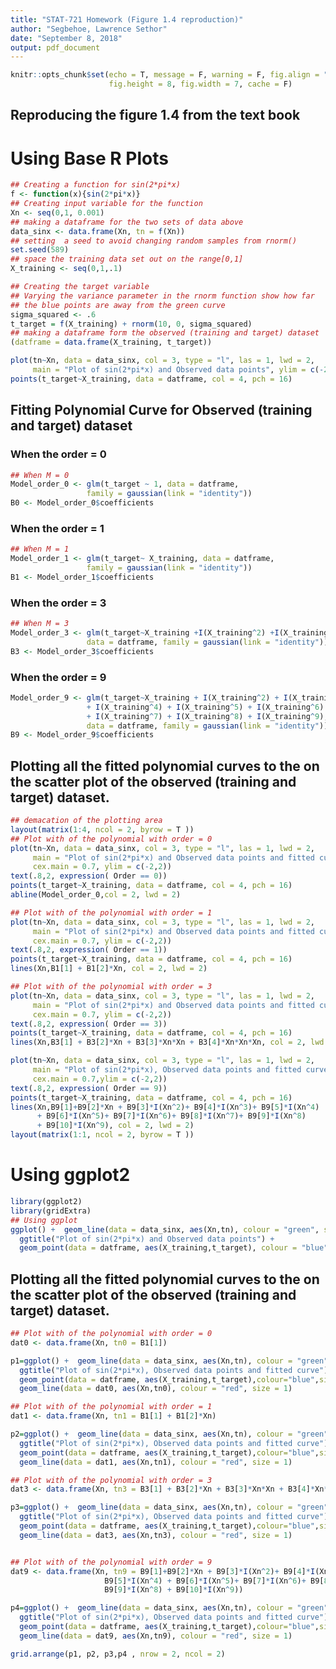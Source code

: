 ```yaml
---
title: "STAT-721 Homework (Figure 1.4 reproduction)"
author: "Segbehoe, Lawrence Sethor"
date: "September 8, 2018"
output: pdf_document
---
```


```r
knitr::opts_chunk$set(echo = T, message = F, warning = F, fig.align = "center",
                      fig.height = 8, fig.width = 7, cache = F)
```

## Reproducing the figure 1.4 from the text book

# Using Base R Plots

```r
## Creating a function for sin(2*pi*x)
f <- function(x){sin(2*pi*x)}
## Creating input variable for the function
Xn <- seq(0,1, 0.001)
## making a dataframe for the two sets of data above
data_sinx <- data.frame(Xn, tn = f(Xn))
## setting  a seed to avoid changing random samples from rnorm()
set.seed(589)
## space the training data set out on the range[0,1]
X_training <- seq(0,1,.1)

## Creating the target variable
## Varying the variance parameter in the rnorm function show how far
## the blue points are away from the green curve
sigma_squared <- .6
t_target = f(X_training) + rnorm(10, 0, sigma_squared)
## making a dataframe form the observed (training and target) dataset
(datframe = data.frame(X_training, t_target))

plot(tn~Xn, data = data_sinx, col = 3, type = "l", las = 1, lwd = 2,
     main = "Plot of sin(2*pi*x) and Observed data points", ylim = c(-2,2))
points(t_target~X_training, data = datframe, col = 4, pch = 16)

```

## Fitting Polynomial Curve for Observed (training and target) dataset

### When the order = 0
```r
## When M = 0
Model_order_0 <- glm(t_target ~ 1, data = datframe,
                 family = gaussian(link = "identity"))
B0 <- Model_order_0$coefficients
```

### When the order = 1
```r
## When M = 1
Model_order_1 <- glm(t_target~ X_training, data = datframe,
                 family = gaussian(link = "identity"))
B1 <- Model_order_1$coefficients
```


### When the order = 3
```r
## When M = 3
Model_order_3 <- glm(t_target~X_training +I(X_training^2) +I(X_training^3), 
                 data = datframe, family = gaussian(link = "identity"))
B3 <- Model_order_3$coefficients
```


### When the order = 9
```r
Model_order_9 <- glm(t_target~X_training + I(X_training^2) + I(X_training^3)
                 + I(X_training^4) + I(X_training^5) + I(X_training^6)
                 + I(X_training^7) + I(X_training^8) + I(X_training^9), 
                 data = datframe, family = gaussian(link = "identity"))
B9 <- Model_order_9$coefficients
```


## Plotting all the fitted polynomial curves to the on the scatter plot of the observed (training and target) dataset.


```r
## demacation of the plotting area
layout(matrix(1:4, ncol = 2, byrow = T ))
## Plot with of the polynomial with order = 0
plot(tn~Xn, data = data_sinx, col = 3, type = "l", las = 1, lwd = 2,
     main = "Plot of sin(2*pi*x) and Observed data points and fitted curve", 
     cex.main = 0.7, ylim = c(-2,2))
text(.8,2, expression( Order == 0))
points(t_target~X_training, data = datframe, col = 4, pch = 16)
abline(Model_order_0,col = 2, lwd = 2)

## Plot with of the polynomial with order = 1
plot(tn~Xn, data = data_sinx, col = 3, type = "l", las = 1, lwd = 2,
     main = "Plot of sin(2*pi*x) and Observed data points and fitted curve", 
     cex.main = 0.7, ylim = c(-2,2))
text(.8,2, expression( Order == 1))
points(t_target~X_training, data = datframe, col = 4, pch = 16)
lines(Xn,B1[1] + B1[2]*Xn, col = 2, lwd = 2)

## Plot with of the polynomial with order = 3
plot(tn~Xn, data = data_sinx, col = 3, type = "l", las = 1, lwd = 2,
     main = "Plot of sin(2*pi*x) and Observed data points and fitted curve", 
     cex.main = 0.7, ylim = c(-2,2))
text(.8,2, expression( Order == 3))
points(t_target~X_training, data = datframe, col = 4, pch = 16)
lines(Xn,B3[1] + B3[2]*Xn + B3[3]*Xn*Xn + B3[4]*Xn*Xn*Xn, col = 2, lwd = 2)

plot(tn~Xn, data = data_sinx, col = 3, type = "l", las = 1, lwd = 2,
     main = "Plot of sin(2*pi*x), Observed data points and fitted curve", 
     cex.main = 0.7,ylim = c(-2,2))
text(.8,2, expression( Order == 9))
points(t_target~X_training, data = datframe, col = 4, pch = 16)
lines(Xn,B9[1]+B9[2]*Xn + B9[3]*I(Xn^2)+ B9[4]*I(Xn^3)+ B9[5]*I(Xn^4)
      + B9[6]*I(Xn^5)+ B9[7]*I(Xn^6)+ B9[8]*I(Xn^7)+ B9[9]*I(Xn^8)
      + B9[10]*I(Xn^9), col = 2, lwd = 2)
layout(matrix(1:1, ncol = 2, byrow = T ))
```





\newpage
# Using ggplot2

```r
library(ggplot2)
library(gridExtra)
## Using ggplot 
ggplot() +  geom_line(data = data_sinx, aes(Xn,tn), colour = "green", size = 1) +
  ggtitle("Plot of sin(2*pi*x) and Observed data points") +
  geom_point(data = datframe, aes(X_training,t_target), colour = "blue")
```



## Plotting all the fitted polynomial curves to the on the scatter plot of the observed (training and target) dataset.


```r

## Plot with of the polynomial with order = 0
dat0 <- data.frame(Xn, tn0 = B1[1])

p1=ggplot() +  geom_line(data = data_sinx, aes(Xn,tn), colour = "green", size = 1) +
  ggtitle("Plot of sin(2*pi*x), Observed data points and fitted curve") +
  geom_point(data = datframe, aes(X_training,t_target),colour="blue",size = 2)+
  geom_line(data = dat0, aes(Xn,tn0), colour = "red", size = 1)

## Plot with of the polynomial with order = 1
dat1 <- data.frame(Xn, tn1 = B1[1] + B1[2]*Xn)

p2=ggplot() +  geom_line(data = data_sinx, aes(Xn,tn), colour = "green", size = 1) +
  ggtitle("Plot of sin(2*pi*x), Observed data points and fitted curve") +
  geom_point(data = datframe, aes(X_training,t_target),colour="blue",size = 2)+
  geom_line(data = dat1, aes(Xn,tn1), colour = "red", size = 1)

## Plot with of the polynomial with order = 3
dat3 <- data.frame(Xn, tn3 = B3[1] + B3[2]*Xn + B3[3]*Xn*Xn + B3[4]*Xn*Xn*Xn)

p3=ggplot() +  geom_line(data = data_sinx, aes(Xn,tn), colour = "green", size = 1) +
  ggtitle("Plot of sin(2*pi*x), Observed data points and fitted curve") +
  geom_point(data = datframe, aes(X_training,t_target),colour="blue",size = 2)+
  geom_line(data = dat3, aes(Xn,tn3), colour = "red", size = 1)


## Plot with of the polynomial with order = 9
dat9 <- data.frame(Xn, tn9 = B9[1]+B9[2]*Xn + B9[3]*I(Xn^2)+ B9[4]*I(Xn^3)+
                     B9[5]*I(Xn^4) + B9[6]*I(Xn^5)+ B9[7]*I(Xn^6)+ B9[8]*I(Xn^7)+
                     B9[9]*I(Xn^8) + B9[10]*I(Xn^9))

p4=ggplot() +  geom_line(data = data_sinx, aes(Xn,tn), colour = "green", size = 1) +
  ggtitle("Plot of sin(2*pi*x), Observed data points and fitted curve") +
  geom_point(data = datframe, aes(X_training,t_target),colour="blue",size = 2)+
  geom_line(data = dat9, aes(Xn,tn9), colour = "red", size = 1)

grid.arrange(p1, p2, p3,p4 , nrow = 2, ncol = 2)



```







